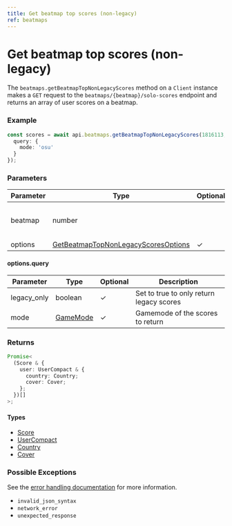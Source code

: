 ```yaml
---
title: Get beatmap top scores (non-legacy)
ref: beatmaps
---
```


# Get beatmap top scores (non-legacy)

The `beatmaps.getBeatmapTopNonLegacyScores` method on a `Client` instance makes a `GET` request to the `beatmaps/{beatmap}/solo-scores` endpoint and returns an array of user scores on a beatmap.

### Example

```ts
const scores = await api.beatmaps.getBeatmapTopNonLegacyScores(1816113, {
  query: {
    mode: 'osu'
  }
});
```

### Parameters

| Parameter | Type                                                                                         | Optional | Description                              |
| --------- | -------------------------------------------------------------------------------------------- | -------- | ---------------------------------------- |
| beatmap   | number                                                                                       |          | ID of the beatmap to get top scores from |
| options   | [GetBeatmapTopNonLegacyScoresOptions](/references/get-beatmap-top-non-legacy-scores-options) | ✓        |                                          |

#### options.query

| Parameter   | Type                              | Optional | Description                              |
| ----------- | --------------------------------- | -------- | ---------------------------------------- |
| legacy_only | boolean                           | ✓        | Set to true to only return legacy scores |
| mode        | [GameMode](/references/game-mode) | ✓        | Gamemode of the scores to return         |

### Returns

```ts
Promise<
  (Score & {
    user: UserCompact & {
      country: Country;
      cover: Cover;
    };
  })[]
>;
```

#### Types

- [Score](/references/score)
- [UserCompact](/references/user-compact)
- [Country](/references/country)
- [Cover](/references/cover)

### Possible Exceptions

See the [error handling documentation](/extras/error-handling) for more information.

- `invalid_json_syntax`
- `network_error`
- `unexpected_response`
